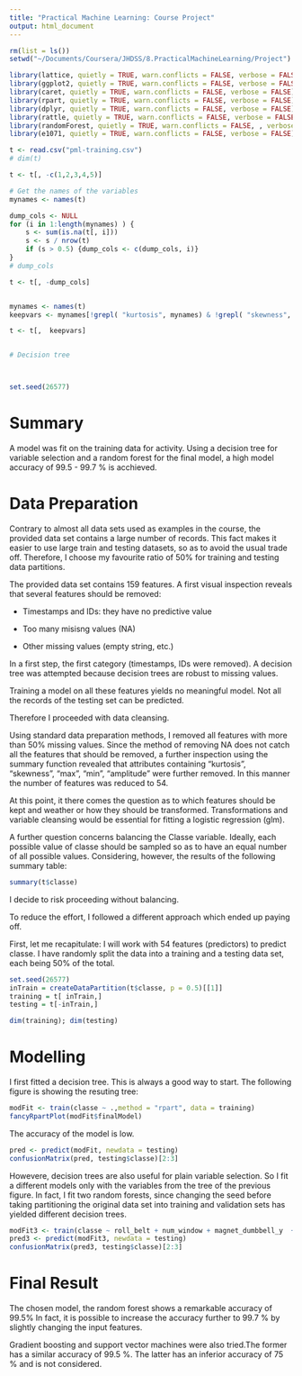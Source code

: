 ```yaml
---
title: "Practical Machine Learning: Course Project"
output: html_document
---
```


```r


rm(list = ls())
setwd("~/Documents/Coursera/JHDSS/8.PracticalMachineLearning/Project")

library(lattice, quietly = TRUE, warn.conflicts = FALSE, verbose = FALSE)
library(ggplot2, quietly = TRUE, warn.conflicts = FALSE, verbose = FALSE)
library(caret, quietly = TRUE, warn.conflicts = FALSE, verbose = FALSE)
library(rpart, quietly = TRUE, warn.conflicts = FALSE, verbose = FALSE)
library(dplyr, quietly = TRUE, warn.conflicts = FALSE, verbose = FALSE)
library(rattle, quietly = TRUE, warn.conflicts = FALSE, verbose = FALSE)
library(randomForest, quietly = TRUE, warn.conflicts = FALSE, , verbose = FALSE)
library(e1071, quietly = TRUE, warn.conflicts = FALSE, verbose = FALSE)

t <- read.csv("pml-training.csv")
# dim(t)

t <- t[, -c(1,2,3,4,5)]

# Get the names of the variables
mynames <- names(t)

dump_cols <- NULL
for (i in 1:length(mynames) ) {
    s <- sum(is.na(t[, i]))
    s <- s / nrow(t)
    if (s > 0.5) {dump_cols <- c(dump_cols, i)}
}
# dump_cols

t <- t[, -dump_cols]


mynames <- names(t)
keepvars <- mynames[!grepl( "kurtosis", mynames) & !grepl( "skewness", mynames) & !grepl( "amplitude", mynames) & !grepl( "max", mynames) & !grepl( "min", mynames)]

t <- t[,  keepvars]


# Decision tree



set.seed(26577)

```
# Summary

A model was fit on the training data for activity. Using a decision tree for variable selection and a random forest for the final model, a high model accuracy of 99.5 - 99.7 % is acchieved.

# Data Preparation

Contrary to almost all data sets used as examples in the course, the provided data set contains a large number of records. This fact makes it easier to use large train and testing datasets, so as to avoid the usual trade off. Therefore, I choose my favourite ratio of 50% for training and testing data partitions.

The provided data set contains 159 features. A first visual inspection reveals that several features should be removed:

* Timestamps and IDs: they have no predictive value

* Too many misisng values (NA)

* Other missing values (empty string, etc.)

In a first step, the first category (timestamps, IDs were removed). A decision tree was attempted because decision trees are robust to missing values. 

Training a model on all these features yields no meaningful model. Not all the records of the testing set can be predicted.

Therefore I proceeded with data cleansing.

Using standard data preparation methods, I removed all features with more than 50% missing values. Since the method of removing NA does not catch all the features that should be removed, a further inspection using the summary function revealed that attributes containing "kurtosis", "skewness", "max", "min", "amplitude" were further removed. In this manner the number of features was reduced to 54.

At this point, it there comes the question as to which features should be kept and weather or how they should be transformed. Transformations and variable cleansing would be essential for fitting a logistic regression (glm).

A further question concerns balancing the Classe variable. Ideally, each possible value of classe should be sampled so as to have an equal number of all possible values. Considering, however, the results of the following summary table:

```r
summary(t$classe)
```

I decide to risk proceeding without balancing.

To reduce the effort, I followed a different approach which ended up paying off.

First, let me recapitulate: I will work with 54 features (predictors) to predict classe. I have randomly split the data into a training and a testing data set, each being 50% of the total.


```r
set.seed(26577)
inTrain = createDataPartition(t$classe, p = 0.5)[[1]]
training = t[ inTrain,]
testing = t[-inTrain,]
```

```r
dim(training); dim(testing)
```

# Modelling

I first fitted a decision tree. This is always a good way to start.
The following figure is showing the resuting tree:

```r
modFit <- train(classe ~ .,method = "rpart", data = training)
fancyRpartPlot(modFit$finalModel)
```

The accuracy of the model is low. 
```r
pred <- predict(modFit, newdata = testing)
confusionMatrix(pred, testing$classe)[2:3]
```

Howevere, decision trees are also useful for plain variable selection.
So I fit a different models only with the variables from the tree of the previous figure. In fact, I fit two random forests, since changing the seed before taking partitioning the original data set into training and validation sets has yielded different decision trees.


```r

modFit3 <- train(classe ~ roll_belt + num_window + magnet_dumbbell_y  + pitch_forearm + roll_forearm, method = "rf", data = training)
pred3 <- predict(modFit3, newdata = testing)
confusionMatrix(pred3, testing$classe)[2:3]

```

# Final Result
The chosen model, the random forest shows a remarkable accuracy of 99.5% In fact, it is possible to increase the accuracy further to 99.7 % by slightly changing the input features.

Gradient boosting and support vector machines were also tried.The former has a similar accuracy of 99.5 %. The latter has an inferior accuracy of 75 % and is not considered.





